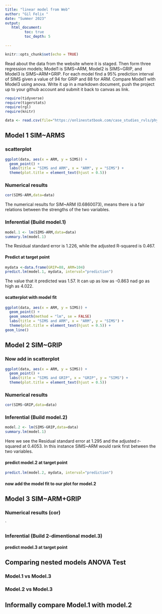 ```yaml
---
title: "linear model from Web"
author: "Gil Felix "
date: "Summer 2023"
output:
   html_document:
         toc: true
         toc_depth: 5
        
---
```


```r
knitr::opts_chunk$set(echo = TRUE)
```

Read about the data from the website where it is staged.  Then form three regression models; Model1 is SIMS~ARM, Model2 is SIMS~GRIP, and Model3 is SIMS~ARM+GRIP. For each model find a 95% prediction interval of SIMS given a value of 94  for GRIP and 88 for ARM. Compare Model1 with Model3 using anova. Write it up in a markdown document, push the project up to your github account and submit it back to canvas as link. 

 


```r
require(tidyverse)
require(tigerstats)
require(rgl)
require(knitr)

```

```r
data <- read.csv(file="https://onlinestatbook.com/case_studies_rvls/physical_strength/data.txt",sep="",header=TRUE)  

```

## Model 1 SIM~ARMS

### scatterplot

```r
ggplot(data, aes(x = ARM, y = SIMS)) +
  geom_point() +
  labs(title = "SIMS and ARM", x = "ARM", y = "SIMS") +
  theme(plot.title = element_text(hjust = 0.5))
```

### Numerical results

```r
cor(SIMS~ARM,data=data)
```
The numerical results for SIM~ARM (0.6860073), means there is a fair relations between the strengths of the two variables.


### Inferential  (Build model.1)

```r
model.1 <- lm(SIMS~ARM,data=data)
summary.lm(model.1)
```

The Residual standard error is 1.226, while the adjusted R-squared is 0.467. 


#### Predict at target point

```r
mydata <-data.frame(GRIP=88, ARM=104)
predict.lm(model.1, mydata, interval="prediction")
```
The value that it predicted was 1.57. It can up as low as -0.863 nad go as high as 4.022.


#### scatterplot with model fit
```r
ggplot(data, aes(x = ARM, y = SIMS)) +
  geom_point() +
  geom_smooth(method = "lm", se = FALSE)
  labs(title = "SIMS and ARM", x = "ARM", y = "SIMS") +
  theme(plot.title = element_text(hjust = 0.5)) +
geom_line()
```


## Model 2 SIM~GRIP


### Now add in scatterplot

```r
ggplot(data, aes(x = ARM, y = SIMS)) +
  geom_point() +
  labs(title = "SIMS and GRIP", x = "GRIP", y = "SIMS") +
  theme(plot.title = element_text(hjust = 0.5))
```
### Numerical results 

```r
cor(SIMS~GRIP,data=data)
```

### Inferential  (Build model.2)

```r
model.2 <- lm(SIMS~GRIP,data=data)
summary.lm(model.1)
```
Here we see the Residual standard error at 1.295 and the adjusted r-squared at 0.4053. In this instance SIMS~ARM would rank first between the two variables.

#### predict model.2 at target point

```r
predict.lm(model.2, mydata, interval="prediction")
```


#### now add the model fit to our plot for model.2
  


## Model 3 SIM~ARM+GRIP

### Numerical results (cor)

`
  
### Inferential  (Build 2-dimentional model.3)

#### predict model.3 at target point
  

## Comparing nested models ANOVA Test

### Model.1 vs Model.3
### Model.2 vs Model.3

## Informally compare Model.1 with model.2

